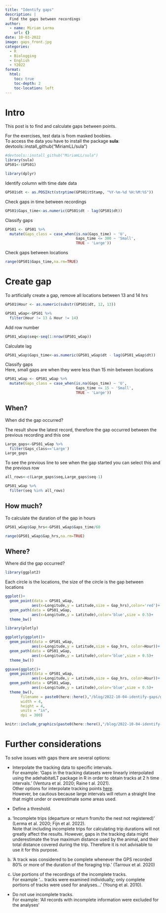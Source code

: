```yaml
---
title: "Identify gaps"
description: |
  Find the gaps between recordings
author:
  - name: Miriam Lerma
    url: {}
date: 10-03-2022
image: gaps_front.jpg
categories:
  - R
  - Biologging
  - English
  - Y2022
format:
  html:
    toc: true
    toc-depth: 2
    toc-location: left
---
```



# Intro

This post is to find and calculate gaps between points.  

For the exercises, test data is from masked boobies. <br>
To access the data you have to install the package **sula**: devtools::install_github("MiriamLL/sula")

```r
#devtools::install_github("MiriamLL/sula")
library(sula)
GPS01<-(GPS01)
```

```r
library(dplyr)
```

Identify column with time date data

```r
GPS01$dt <- as.POSIXct(strptime(GPS01$tStamp, "%Y-%m-%d %H:%M:%S"))
```

Check gaps in time between recordings

```r
GPS01$Gaps_time<-as.numeric(GPS01$dt - lag(GPS01$dt))
```

Classify gaps

```r
GPS01 <- GPS01 %>%
  mutate(Gaps_class = case_when(is.na(Gaps_time) ~ 'U',
                                Gaps_time <= 300 ~ 'Small',
                                TRUE ~ 'Large'))
```

Check gaps between locations

```r
range(GPS01$Gaps_time,na.rm=TRUE)
```


# Create gap

To artificially create a gap, remove all locations between 13 and 14 hrs 

```r
GPS01$Hour <- as.numeric(substr(GPS01$dt, 12, 13))
```

```r
GPS01_wGap<-GPS01 %>%
  filter(Hour != 13 & Hour != 14)
```

Add row number

```r
GPS01_wGap$seq<-seq(1:nrow(GPS01_wGap))
```

Calculate lag

```r
GPS01_wGap$Gaps_time<-as.numeric(GPS01_wGap$dt - lag(GPS01_wGap$dt))
```

Classify gaps <br>
Here, small gaps are when they were less than 15 min between locations

```r
GPS01_wGap <- GPS01_wGap %>%
  mutate(Gaps_class = case_when(is.na(Gaps_time) ~ 'U',
                                Gaps_time <= 15 ~ 'Small',
                                TRUE ~ 'Large'))
```

## When?

When did the gap occurred?

The result show the latest record, therefore the gap occurred between the previous recording and this one

```r
Large_gaps<-GPS01_wGap %>%
  filter(Gaps_class=='Large')
Large_gaps
```

To see the previous line to see when the gap started you can select this and the previous row

```r
all_rows<-c(Large_gaps$seq,Large_gaps$seq-1)
```

```r
GPS01_wGap %>%
  filter(seq %in% all_rows)
```

## How much? 

To calculate the duration of the gap in hours

```r
GPS01_wGap$Gap_hrs<-GPS01_wGap$Gaps_time/60
```

```r
range(GPS01_wGap$Gap_hrs,na.rm=TRUE)
```

## Where?

Where did the gap occurred?

```r
library(ggplot2)
```

Each circle is the locations, the size of the circle is the gap between locations

```r
ggplot()+
  geom_point(data = GPS01_wGap,
            aes(x=Longitude,y = Latitude,size = Gap_hrs),color='red')+
  geom_path(data = GPS01_wGap,
            aes(x=Longitude,y = Latitude),color='blue',size = 0.5)+
  theme_bw()
```

```r
library(plotly)
```

```r
ggplotly(ggplot()+
  geom_point(data = GPS01_wGap,
            aes(x=Longitude,y = Latitude,size = Gap_hrs, color=Hour))+
  geom_path(data = GPS01_wGap,
            aes(x=Longitude,y = Latitude),color='blue',size = 0.5)+
  theme_bw())
```

```r
ggsave(ggplot()+
  geom_point(data = GPS01_wGap,
            aes(x=Longitude,y = Latitude,size = Gap_hrs, color=Hour))+
  geom_path(data = GPS01_wGap,
            aes(x=Longitude,y = Latitude),color='blue',size = 0.5)+
  theme_bw(), 
       filename = paste0(here::here(),"/blog/2022-10-04-identify-gaps/gaps_export.jpg"),
       width = 4, 
       height = 4, 
       units = "in",
       dpi = 300)
```

```r
knitr::include_graphics(paste0(here::here(),"/blog/2022-10-04-identify-gaps/gaps_export.jpg"))
```

# Further considerations

To solve issues with gaps there are several options:

- Interpolate the tracking data to specific intervals.<br>
For example: 'Gaps in the tracking datasets were linearly interpolated using the adehabitatLT package in R in order to obtain tracks at 2 h time intervals.' (Ventura et al. 2020; Raine t al. 2021). <br>
Other options for interpolate tracking points [here](https://www.miriam-lerma.com/posts/2022-03-22-interpolation/).<br>
However, be cautious because large intervals will return a straight line that might under or overestimate some areas used.

- Define a threshold.
a) 'Incomplete trips (departure or return from/to the nest not registered)' (Lerma et al. 2020; Fijn et al. 2022).<br>
Note that including incomplete trips for calculating trip durations will not greatly affect the results. However, gaps in the tracking data might underestimate the true maximum distance used by the animal, and their total distance covered during the trip. Therefore it is not advisable to use it for this purpose. 


b) 'A track was considered to be complete whenever the GPS recorded 80% or more of the duration of the foraging trip.' (Tarroux et al. 2020)

c) Use portions of the recordings of the incomplete tracks.<br>
For example '... tracks were examined individually; only complete portions of tracks were used for analyses...' (Young et al. 2010).

- Do not use incomplete tracks. <br>
For example: 'All records with incomplete information were excluded for the analyses'


